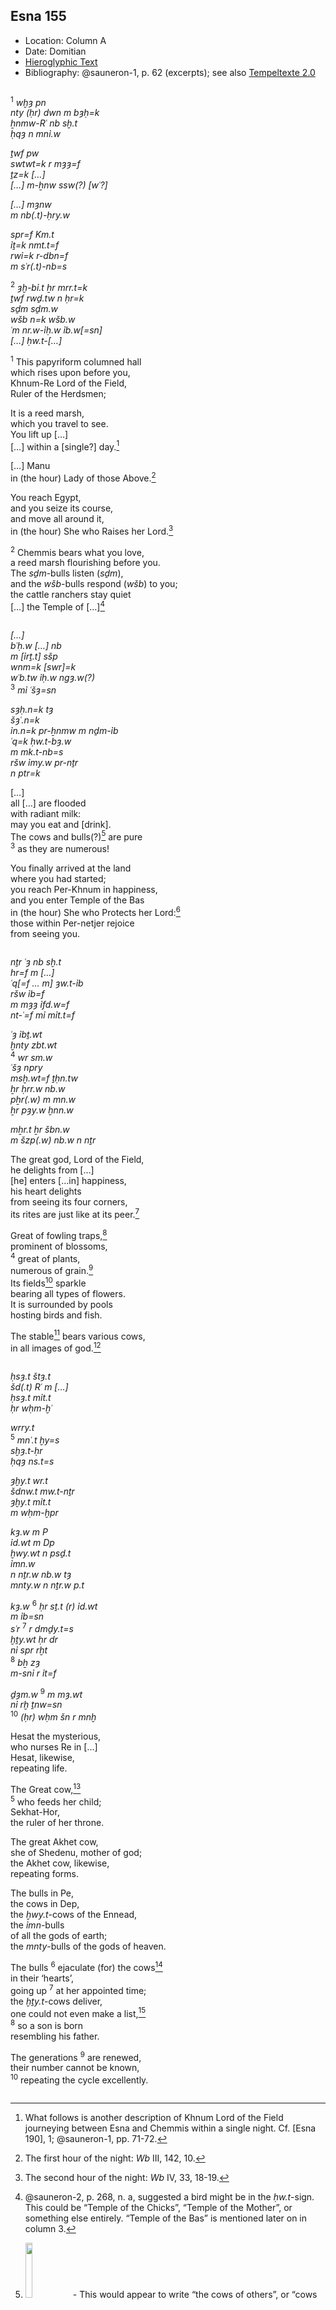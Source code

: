 ## Esna 155 {-}  
  
  
<style>  
  .col2 {  
    columns: 2 300px;         /* number of columns and width in pixels*/  
    -webkit-columns: 2 300px; /* chrome, safari */  
    -moz-columns: 2 300px;    /* firefox */  
    -webkit-column-break-inside: avoid;  
    -page-break-inside: avoid;  
    -break-inside: avoid;  
  }  
  
</style>  
  
- Location: Column A
- Date: Domitian 
- [Hieroglyphic Text](https://www.ifao.egnet.net/uploads/publications/enligne/Temples-Esna002.pdf#page=340){target="_blank"}  
- Bibliography: @sauneron-1, p. 62 (excerpts); see also [Tempeltexte 2.0](http://www.tempeltexte.uni-tuebingen.de/portal/#/text-detail/795){target="_blank"}    

<div class="col2">

^1^ *wḫȝ pn   *  
*nty (ḥr) dwn m bȝḥ=k  *  
*ẖnmw-Rʿ nb sḫ.t  *  
*ḥqȝ n mnỉ.w  *  
    
*ṯwf pw  *  
*swtwt=k r mȝȝ=f  *  
*ṯz=k [...]  *  
*[...] m-ẖnw ssw(?) [wʿ?]  *  
    
*[...] mȝnw  *  
*m nb(.t)-ḥry.w  *  
   
*spr=f Km.t  *  
*ỉṯ=k nmt.t=f  *  
*rwỉ=k r-dbn=f  *  
*m sʿr(.t)-nb=s  *  
    
^2^ *ȝḫ-bỉ.t ẖr mrr.t=k  *  
*ṯwf rwḏ.tw n ḥr=k  *  
*sḏm sḏm.w  *  
*wšb n=k wšb.w  *  
*ʿm nr.w-ỉḥ.w ỉb.w[=sn]  *  
*[...] ḥw.t-[...]  *  
   
^1^ This papyriform columned hall  
which rises upon before you,  
Khnum-Re Lord of the Field,  
Ruler of the Herdsmen;  
  
It is a reed marsh,  
which you travel to see.  
You lift up [...]  
[...] within a [single?] day.[^fn-155-1]  
  
[...] Manu  
in (the hour) Lady of those Above.[^fn-155-2]  
  
You reach Egypt,  
and you seize its course,  
and move all around it,  
in (the hour) She who Raises her Lord.[^fn-155-3]  
  
^2^ Chemmis bears what you love,  
a reed marsh flourishing before you.  
The *sḏm*-bulls listen (*sḏm*),   
and the *wšb*-bulls respond (*wšb*) to you;  
the cattle ranchers stay quiet  
[...] the Temple of [...][^fn-155-4]

</div>

[^fn-155-1]: What follows is another description of Khnum Lord of the Field journeying between Esna and Chemmis within a single night. Cf. [Esna 190], 1; @sauneron-1, pp. 71-72.
[^fn-155-2]: The first hour of the night: *Wb* III, 142, 10.
[^fn-155-3]: The second hour of the night: *Wb* IV, 33, 18-19.
[^fn-155-4]: @sauneron-2, p. 268, n. a, suggested a bird might be in the *ḥw.t*-sign. This could be "Temple of the Chicks", "Temple of the Mother", or something else entirely. "Temple of the Bas" is mentioned later on in column 3.

<div class="col2">

*[...]  *  
*bʿḥ.w [...] nb   *  
*m [ỉrṯ.t] sšp  *  
*wnm=k [swr]=k  *  
*wʿb.tw ỉḥ.w ngȝ.w(?)  *  
^3^ *mỉ ʿšȝ=sn  *  
     
*sȝḥ.n=k tȝ  *  
*šȝʿ.n=k  *  
*ỉn.n=k pr-ẖnmw m nḏm-ỉb  *  
*ʿq=k ḥw.t-bȝ.w   *  
*m mk.t-nb=s  *  
*ršw ỉmy.w pr-nṯr  *  
*n ptr=k  *

[...]  
all [...] are flooded  
with radiant milk:  
may you eat and [drink].  
The cows and bulls(?)[^fn-155-5] are pure  
^3^ as they are numerous!  
  
You finally arrived at the land  
where you had started;  
you reach Per-Khnum in happiness,  
and you enter Temple of the Bas  
in (the hour) She who Protects her Lord:[^fn-155-6]  
those within Per-netjer rejoice  
from seeing you.

</div>

[^fn-155-5]: ![](images/155_1.png){width=15%} - This would appear to write "the cows of others", or "cows and other things (*nkt*)" (*Wb* II, 347, 15-16). While these options are possible, the context suggests reading the pair of "cows and bulls", with an unetymological spelling of the latter term.

[^fn-155-6]: This is often the tenth hour of the night, but it can also be the third hour of the day (*Wb* II, 160, 8-10). Since Khnum of the Field is supposed to complete his journay in a single night, the former option seems more likely here. 

<div class="col2"> 

*nṯr ʿȝ nb sḫ.t  *  
*hr=f m [...]  *  
*ʿq[=f ... m] ȝw.t-ỉb  *  
*ršw ỉb=f*  
*m mȝȝ ỉfd.w=f  *  
*nt-ʿ=f mỉ mỉt.t=f  *  
   
*ʿȝ ỉbṯ.wt  *  
*ḫnty zbt.wt  *  
^4^ *wr sm.w  *  
*ʿšȝ npry  *  
*msḫ.wt=f ṯḥn.tw   *  
*ẖr ḥrr.w nb.w  *  
*pẖr(.w) m mn.w  *  
*ẖr pȝy.w ḫnn.w  *  
  
*mẖr.t ẖr šbn.w   *  
*m šzp(.w) nb.w n nṯr  *
  
The great god, Lord of the Field,  
he delights from [...]  
[he] enters [...in] happiness,  
his heart delights   
from seeing its four corners,  
its rites are just like at its peer.[^fn-155-7]  
  
Great of fowling traps,[^fn-155-8]  
prominent of blossoms,  
^4^ great of plants,  
numerous of grain.[^fn-155-9]  
Its fields[^fn-155-10] sparkle  
bearing all types of flowers.  
It is surrounded by pools  
hosting birds and fish.   
  
The stable[^fn-155-11] bears various cows,  
in all images of god.[^fn-155-12]

</div>

[^fn-155-7]: That is, North Esna is just like Chemmis, which he recently visited at night.
[^fn-155-8]: ![](images/155_2.png){width=12%} - The phonetic spelling is normal for this word, but the determinative is remarkable. It appears to show a bird above a broad net, rather than the usual clapnet used to write this term. 
[^fn-155-9]: ![](images/155_3.png){width=12%} - Same spelling of *npry*, "grain", in [Esna 176], 6.
[^fn-155-10]: The same rare term appears in [Esna 176], 5.
[^fn-155-11]: According to *Wb* II, 134, 6-8, this term usually means a granary, but here it is clearly the location for storing cows.
[^fn-155-12]: As on other texts from the front columns, here begins a list of multiple divine cows, purportedly found at Esna.

<div class="col2">

*ḥsȝ.t štȝ.t   *  
*šd(.t) Rʿ m [...]  *  
*ḥsȝ.t mỉt.t   *  
*ḥr wḥm-ḫʿ  *  
      
*wrry.t*  
^5^ *mnʿ.t ḫy=s  *  
*sḫȝ.t-ḥr   *  
*ḥqȝ ns.t=s  *  
    
*ȝḫy.t wr.t  *  
*šdnw.t mw.t-nṯr  *  
*ȝḫy.t mỉt.t  *  
*m wḥm-ḫpr  *  
      
*kȝ.w m P  *  
*ỉd.wt m Dp  *  
*ḫwy.wt n psḏ.t  *  
*ỉmn.w *  
*n nṯr.w nb.w tȝ  *  
*mnty.w n nṯr.w p.t  *  
      
*kȝ.w* ^6^ *ḥr sṯ.t (r) ỉd.wt  *  
*m ỉb=sn  *  
*sʿr* ^7^ *r dmḏy.t=s  *  
*ḫṯy.wt ḥr dr  *  
*nỉ spr rḫt  *  
^8^ *bẖ zȝ*   
*m-snỉ r ỉt=f  *  
   
*ḏȝm.w* ^9^ *m mȝ.wt  *  
*nỉ rḫ ṯnw=sn  *  
^10^ *(ḥr) wḥm šn r mnḫ  *  
    
Hesat the mysterious,  
who nurses Re in [...]  
Hesat, likewise,  
repeating life.    
  
The Great cow,[^fn-155-12]   
^5^ who feeds her child;  
Sekhat-Hor,  
the ruler of her throne.  
  
The great Akhet cow,  
she of Shedenu, mother of god;  
the Akhet cow, likewise,  
repeating forms.  
  
The bulls in Pe,  
the cows in Dep,   
the *ḫwy.t*-cows of the Ennead,  
the *ỉmn*-bulls   
of all the gods of earth;  
the *mnty*-bulls of the gods of heaven.  
  
The bulls ^6^ ejaculate (for) the cows[^fn-155-12b]  
in their 'hearts',  
going up ^7^ at her appointed time;  
the *ḫṯy.t*-cows deliver,  
one could not even make a list,[^fn-155-13]  
^8^ so a son is born   
resembling his father.    
  
The generations ^9^ are renewed,  
their number cannot be known,  
^10^ repeating the cycle excellently.

</div>

[^fn-155-12b]: Similar phrase in [Esna 95], 3.
[^fn-155-13]: Apparently there are so many calves that one could not make a full list, just as they are later said to be innumerable.
